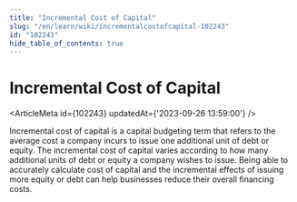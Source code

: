```yaml
---
title: "Incremental Cost of Capital"
slug: "/en/learn/wiki/incrementalcostofcapital-102243"
id: "102243"
hide_table_of_contents: true
---
```



# Incremental Cost of Capital

<ArticleMeta id={102243} updatedAt={'2023-09-26 13:59:00'} />
<div className='border-solid border-b border-t-0 my-4 border-[var(--ifm-color-gray-300)]' />

Incremental cost of capital is a capital budgeting term that refers to the average cost a company incurs to issue one additional unit of debt or equity. The incremental cost of capital varies according to how many additional units of debt or equity a company wishes to issue. Being able to accurately calculate cost of capital and the incremental effects of issuing more equity or debt can help businesses reduce their overall financing costs.
